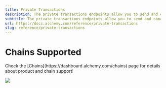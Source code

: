 ```yaml
---
title: Private Transactions
description: The private transactions endpoints allow you to send and cancel private transactions to help avoid front-running, sandwich attacks, and other arbitrage on your transactions.
subtitle: The private transactions endpoints allow you to send and cancel private transactions to help avoid front-running, sandwich attacks, and other arbitrage on your transactions.
url: https://docs.alchemy.com/reference/private-transactions
slug: reference/private-transactions
---
```


# Chains Supported

<Info>
  Check the [Chains](https://dashboard.alchemy.com/chains) page for details about product and chain support!

  ![](523fb8a9a9d899921ee1046d0ff1b389967a9976d1c6112ebbbe071ddd1ef374-image.png)
</Info>
